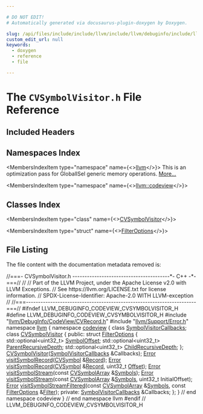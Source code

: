 ```yaml
---

# DO NOT EDIT!
# Automatically generated via docusaurus-plugin-doxygen by Doxygen.

slug: /api/files/include/include/llvm/include/llvm/debuginfo/include/llvm/debuginfo/codeview/cvsymbolvisitor-h
custom_edit_url: null
keywords:
  - doxygen
  - reference
  - file

---
```





# The `CVSymbolVisitor.h` File Reference

<DoxygenPage pluginConfig={pluginConfig}>



## Included Headers

<IncludesList>
<IncludesListItem
  filePath="llvm/DebugInfo/CodeView/CVRecord.h"
  permalink="/docs/api/files/include/include/llvm/include/llvm/debuginfo/include/llvm/debuginfo/codeview/cvrecord-h"
  isLocal="true" />
<IncludesListItem
  filePath="llvm/Support/Error.h"
  permalink="/docs/api/files/include/include/llvm/include/llvm/support/error-h"
  isLocal="true" />
</IncludesList>

## Namespaces Index

<MembersIndex>

<MembersIndexItem
  type="namespace"
  name={<><a href="/docs/api/namespaces/llvm">llvm</a></>}>
This is an optimization pass for GlobalISel generic memory operations. <a href="/docs/api/namespaces/llvm/#details">More...</a>
</MembersIndexItem>

<MembersIndexItem
  type="namespace"
  name={<><a href="/docs/api/namespaces/llvm/codeview">llvm::codeview</a></>}>
</MembersIndexItem>

</MembersIndex>

## Classes Index

<MembersIndex>

<MembersIndexItem
  type="class"
  name={<><a href="/docs/api/classes/llvm/codeview/cvsymbolvisitor">CVSymbolVisitor</a></>}>
</MembersIndexItem>

<MembersIndexItem
  type="struct"
  name={<><a href="/docs/api/structs/llvm/codeview/cvsymbolvisitor/filteroptions">FilterOptions</a></>}>
</MembersIndexItem>

</MembersIndex>


## File Listing

The file content with the documentation metadata removed is:

<ProgramListing>

<Link id="l00001" /><CodeLine lineNumber="1"><span class="doxyHighlightComment">//===- CVSymbolVisitor.h ----------------------------------------&#42;- C++ -&#42;-===//</span></CodeLine>
<Link id="l00002" /><CodeLine lineNumber="2"><span class="doxyHighlightComment">//</span></CodeLine>
<Link id="l00003" /><CodeLine lineNumber="3"><span class="doxyHighlightComment">// Part of the LLVM Project, under the Apache License v2.0 with LLVM Exceptions.</span></CodeLine>
<Link id="l00004" /><CodeLine lineNumber="4"><span class="doxyHighlightComment">// See https://llvm.org/LICENSE.txt for license information.</span></CodeLine>
<Link id="l00005" /><CodeLine lineNumber="5"><span class="doxyHighlightComment">// SPDX-License-Identifier: Apache-2.0 WITH LLVM-exception</span></CodeLine>
<Link id="l00006" /><CodeLine lineNumber="6"><span class="doxyHighlightComment">//</span></CodeLine>
<Link id="l00007" /><CodeLine lineNumber="7"><span class="doxyHighlightComment">//===----------------------------------------------------------------------===//</span></CodeLine>
<Link id="l00008" /><CodeLine lineNumber="8"></CodeLine>
<Link id="l00009" /><CodeLine lineNumber="9"><span class="doxyHighlightPreprocessor">#ifndef LLVM&#95;DEBUGINFO&#95;CODEVIEW&#95;CVSYMBOLVISITOR&#95;H</span></CodeLine>
<Link id="l00010" /><CodeLine lineNumber="10"><span class="doxyHighlightPreprocessor">#define LLVM&#95;DEBUGINFO&#95;CODEVIEW&#95;CVSYMBOLVISITOR&#95;H</span></CodeLine>
<Link id="l00011" /><CodeLine lineNumber="11"></CodeLine>
<Link id="l00012" /><CodeLine lineNumber="12"><span class="doxyHighlightPreprocessor">#include &quot;<a href="/docs/api/files/include/include/llvm/include/llvm/debuginfo/include/llvm/debuginfo/codeview/cvrecord-h">llvm/DebugInfo/CodeView/CVRecord.h</a>&quot;</span></CodeLine>
<Link id="l00013" /><CodeLine lineNumber="13"><span class="doxyHighlightPreprocessor">#include &quot;<a href="/docs/api/files/include/include/llvm/include/llvm/support/error-h">llvm/Support/Error.h</a>&quot;</span></CodeLine>
<Link id="l00014" /><CodeLine lineNumber="14"></CodeLine>
<Link id="l00015" /><CodeLine lineNumber="15"><span class="doxyHighlightKeyword">namespace </span><span class="doxyHighlight"><a href="/docs/api/namespaces/llvm">llvm</a> &#123;</span></CodeLine>
<Link id="l00016" /><CodeLine lineNumber="16"><span class="doxyHighlightKeyword">namespace </span><span class="doxyHighlight"><a href="/docs/api/namespaces/llvm/codeview">codeview</a> &#123;</span></CodeLine>
<Link id="l00017" /><CodeLine lineNumber="17"><span class="doxyHighlightKeyword">class </span><span class="doxyHighlight"><a href="/docs/api/classes/llvm/codeview/symbolvisitorcallbacks">SymbolVisitorCallbacks</a>;</span></CodeLine>
<Link id="l00018" /><CodeLine lineNumber="18"></CodeLine>
<Link id="l00019" /><CodeLine lineNumber="19" lineLink="/docs/api/classes/llvm/codeview/cvsymbolvisitor"><span class="doxyHighlightKeyword">class </span><span class="doxyHighlight"><a href="/docs/api/classes/llvm/codeview/cvsymbolvisitor/#a1707b6d4c21be859df78a07b89f12c5a">CVSymbolVisitor</a> &#123;</span></CodeLine>
<Link id="l00020" /><CodeLine lineNumber="20"><span class="doxyHighlightKeyword">public</span><span class="doxyHighlight">:</span></CodeLine>
<Link id="l00021" /><CodeLine lineNumber="21" lineLink="/docs/api/structs/llvm/codeview/cvsymbolvisitor/filteroptions"><span class="doxyHighlight">  </span><span class="doxyHighlightKeyword">struct </span><span class="doxyHighlight"><a href="/docs/api/structs/llvm/codeview/cvsymbolvisitor/filteroptions">FilterOptions</a> &#123;</span></CodeLine>
<Link id="l00022" /><CodeLine lineNumber="22" lineLink="/docs/api/structs/llvm/codeview/cvsymbolvisitor/filteroptions/#a13586bf26c1057663993391f42092e74"><span class="doxyHighlight">    std::optional&lt;uint32&#95;t&gt; <a href="/docs/api/structs/llvm/codeview/cvsymbolvisitor/filteroptions/#a13586bf26c1057663993391f42092e74">SymbolOffset</a>;</span></CodeLine>
<Link id="l00023" /><CodeLine lineNumber="23" lineLink="/docs/api/structs/llvm/codeview/cvsymbolvisitor/filteroptions/#a165516d2c64e93e3209464a65b2049b4"><span class="doxyHighlight">    std::optional&lt;uint32&#95;t&gt; <a href="/docs/api/structs/llvm/codeview/cvsymbolvisitor/filteroptions/#a165516d2c64e93e3209464a65b2049b4">ParentRecursiveDepth</a>;</span></CodeLine>
<Link id="l00024" /><CodeLine lineNumber="24" lineLink="/docs/api/structs/llvm/codeview/cvsymbolvisitor/filteroptions/#af1fcb79e84d46fa47388b79e81df61d5"><span class="doxyHighlight">    std::optional&lt;uint32&#95;t&gt; <a href="/docs/api/structs/llvm/codeview/cvsymbolvisitor/filteroptions/#af1fcb79e84d46fa47388b79e81df61d5">ChildRecursiveDepth</a>;</span></CodeLine>
<Link id="l00025" /><CodeLine lineNumber="25"><span class="doxyHighlight">  &#125;;</span></CodeLine>
<Link id="l00026" /><CodeLine lineNumber="26"></CodeLine>
<Link id="l00027" /><CodeLine lineNumber="27"><span class="doxyHighlight">  <a href="/docs/api/classes/llvm/codeview/cvsymbolvisitor/#a1707b6d4c21be859df78a07b89f12c5a">CVSymbolVisitor</a>(<a href="/docs/api/classes/llvm/codeview/symbolvisitorcallbacks">SymbolVisitorCallbacks</a> &amp;Callbacks);</span></CodeLine>
<Link id="l00028" /><CodeLine lineNumber="28"></CodeLine>
<Link id="l00029" /><CodeLine lineNumber="29"><span class="doxyHighlight">  <a href="/docs/api/classes/llvm/error">Error</a> <a href="/docs/api/classes/llvm/codeview/cvsymbolvisitor/#a715b6cd253e266c828dbe77fcfd96670">visitSymbolRecord</a>(<a href="/docs/api/namespaces/llvm/codeview/#a5cc6234b75e6212142e2a91d34af146f">CVSymbol</a> &amp;<a href="/docs/api/classes/llvm/record">Record</a>);</span></CodeLine>
<Link id="l00030" /><CodeLine lineNumber="30"><span class="doxyHighlight">  <a href="/docs/api/classes/llvm/error">Error</a> <a href="/docs/api/classes/llvm/codeview/cvsymbolvisitor/#a715b6cd253e266c828dbe77fcfd96670">visitSymbolRecord</a>(<a href="/docs/api/namespaces/llvm/codeview/#a5cc6234b75e6212142e2a91d34af146f">CVSymbol</a> &amp;<a href="/docs/api/classes/llvm/record">Record</a>, uint32&#95;t <a href="/docs/api/namespaces/llvm/#a05f5b9a11bdcc5feba62899f95dcf878a3134224cba2545bc57954d3b072aebb4">Offset</a>);</span></CodeLine>
<Link id="l00031" /><CodeLine lineNumber="31"><span class="doxyHighlight">  <a href="/docs/api/classes/llvm/error">Error</a> <a href="/docs/api/classes/llvm/codeview/cvsymbolvisitor/#ace5661625caed8c5d8e8a7d062742576">visitSymbolStream</a>(</span><span class="doxyHighlightKeyword">const</span><span class="doxyHighlight"> <a href="/docs/api/namespaces/llvm/codeview/#a290687148df1bff1e309cd6af93dc035">CVSymbolArray</a> &amp;<a href="/docs/api/namespaces/llvm/codeview/#a04eb43a6dc736c2d6ed8dcc6d636a2afa5214a8a633c296d1d9d504fc54556692">Symbols</a>);</span></CodeLine>
<Link id="l00032" /><CodeLine lineNumber="32"><span class="doxyHighlight">  <a href="/docs/api/classes/llvm/error">Error</a> <a href="/docs/api/classes/llvm/codeview/cvsymbolvisitor/#ace5661625caed8c5d8e8a7d062742576">visitSymbolStream</a>(</span><span class="doxyHighlightKeyword">const</span><span class="doxyHighlight"> <a href="/docs/api/namespaces/llvm/codeview/#a290687148df1bff1e309cd6af93dc035">CVSymbolArray</a> &amp;<a href="/docs/api/namespaces/llvm/codeview/#a04eb43a6dc736c2d6ed8dcc6d636a2afa5214a8a633c296d1d9d504fc54556692">Symbols</a>, uint32&#95;t InitialOffset);</span></CodeLine>
<Link id="l00033" /><CodeLine lineNumber="33"><span class="doxyHighlight">  <a href="/docs/api/classes/llvm/error">Error</a> <a href="/docs/api/classes/llvm/codeview/cvsymbolvisitor/#a386edc0742a93b59caac3efd31876012">visitSymbolStreamFiltered</a>(</span><span class="doxyHighlightKeyword">const</span><span class="doxyHighlight"> <a href="/docs/api/namespaces/llvm/codeview/#a290687148df1bff1e309cd6af93dc035">CVSymbolArray</a> &amp;<a href="/docs/api/namespaces/llvm/codeview/#a04eb43a6dc736c2d6ed8dcc6d636a2afa5214a8a633c296d1d9d504fc54556692">Symbols</a>,</span></CodeLine>
<Link id="l00034" /><CodeLine lineNumber="34"><span class="doxyHighlight">                                  </span><span class="doxyHighlightKeyword">const</span><span class="doxyHighlight"> <a href="/docs/api/structs/llvm/codeview/cvsymbolvisitor/filteroptions">FilterOptions</a> &amp;<a href="/docs/api/namespaces/llvm/#aaee5189b9c4db9ad666a88abaf1ee0c4ad7778d0c64b6ba21494c97f77a66885a">Filter</a>);</span></CodeLine>
<Link id="l00035" /><CodeLine lineNumber="35"></CodeLine>
<Link id="l00036" /><CodeLine lineNumber="36"><span class="doxyHighlightKeyword">private</span><span class="doxyHighlight">:</span></CodeLine>
<Link id="l00037" /><CodeLine lineNumber="37"><span class="doxyHighlight">  <a href="/docs/api/classes/llvm/codeview/symbolvisitorcallbacks">SymbolVisitorCallbacks</a> &amp;Callbacks;</span></CodeLine>
<Link id="l00038" /><CodeLine lineNumber="38"><span class="doxyHighlight">&#125;;</span></CodeLine>
<Link id="l00039" /><CodeLine lineNumber="39"></CodeLine>
<Link id="l00040" /><CodeLine lineNumber="40"><span class="doxyHighlight">&#125; </span><span class="doxyHighlightComment">// end namespace codeview</span></CodeLine>
<Link id="l00041" /><CodeLine lineNumber="41"><span class="doxyHighlight">&#125; </span><span class="doxyHighlightComment">// end namespace llvm</span></CodeLine>
<Link id="l00042" /><CodeLine lineNumber="42"></CodeLine>
<Link id="l00043" /><CodeLine lineNumber="43"><span class="doxyHighlightPreprocessor">#endif </span><span class="doxyHighlightComment">// LLVM&#95;DEBUGINFO&#95;CODEVIEW&#95;CVSYMBOLVISITOR&#95;H</span></CodeLine>

</ProgramListing>


</DoxygenPage>
